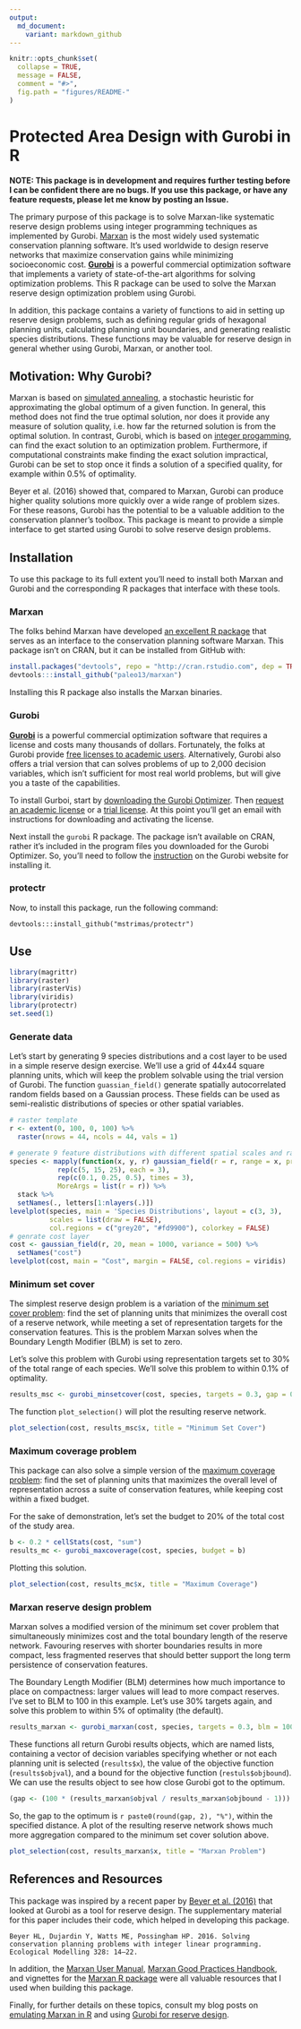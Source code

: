 ```yaml
---
output:
  md_document:
    variant: markdown_github
---
```


<!-- README.md is generated from README.Rmd. Please edit that file -->

```r
knitr::opts_chunk$set(
  collapse = TRUE,
  message = FALSE,
  comment = "#>",
  fig.path = "figures/README-"
)
```

# Protected Area Design with Gurobi in R

**NOTE: This package is in development and requires further testing before I can be confident there are no bugs. If you use this package, or have any feature requests, please let me know by posting an Issue.**

The primary purpose of this package is to solve Marxan-like systematic reserve design problems using integer programming techniques as implemented by Gurobi. [Marxan](http://www.uq.edu.au/marxan/) is the most widely used systematic conservation planning software. It's used worldwide to design reserve networks that maximize conservation gains while minimizing socioeconomic cost. [**Gurobi**](http://www.gurobi.com/) is a powerful commercial optimization software that implements a variety of state-of-the-art algorithms for solving optimization problems. This R package can be used to solve the Marxan reserve design optimization problem using Gurobi.

In addition, this package contains a variety of functions to aid in setting up reserve design problems, such as defining regular grids of hexagonal planning units, calculating planning unit boundaries, and generating realistic species distributions. These functions may be valuable for reserve design in general whether using Gurobi, Marxan, or another tool. 

## Motivation: Why Gurobi?

Marxan is based on [simulated annealing](https://en.wikipedia.org/wiki/Simulated_annealing), a stochastic heuristic for approximating the global optimum of a given function. In general, this method does not find the true optimal solution, nor does it provide any measure of solution quality, i.e. how far the returned solution is from the optimal solution. In contrast, Gurobi, which is based on [integer progamming](https://en.wikipedia.org/wiki/Integer_programming), can find the exact solution to an optimization problem. Furthermore, if computational constraints make finding the exact solution impractical, Gurobi can be set to stop once it finds a solution of a specified quality, for example within 0.5% of optimality.

Beyer et al. (2016) showed that, compared to Marxan, Gurobi can produce higher quality solutions more quickly over a wide range of problem sizes. For these reasons, Gurobi has the potential to be a valuable addition to the conservation planner's toolbox. This package is meant to provide a simple interface to get started using Gurobi to solve reserve design problems.

## Installation

To use this package to its full extent you'll need to install both Marxan and Gurobi and the corresponding R packages that interface with these tools.

### Marxan

The folks behind Marxan have developed [an excellent R package](https://github.com/paleo13/marxan) that serves as an interface to the conservation planning software Marxan. This package isn't on CRAN, but it can be installed from GitHub with:

```r
install.packages("devtools", repo = "http://cran.rstudio.com", dep = TRUE)
devtools:::install_github("paleo13/marxan")
```
Installing this R package also installs the Marxan binaries.

### Gurobi

[**Gurobi**](http://www.gurobi.com/) is a powerful commercial optimization software that requires a license and costs many thousands of dollars. Fortunately, the folks at Gurobi provide [free licenses to academic users](http://user.gurobi.com/download/licenses/free-academic). Alternatively, Gurobi also offers a trial version that can solves problems of up to 2,000 decision variables, which isn't sufficient for most real world problems, but will give you a taste of the capabilities.

To install Gurboi, start by [downloading the Gurobi Optimizer](http://user.gurobi.com/download/gurobi-optimizer). Then [request an academic license](http://user.gurobi.com/download/licenses/free-academic) or a [trial license](http://user.gurobi.com/download/licenses/free-online). At this point you'll get an email with instructions for downloading and activating the license.

Next install the `gurobi` R package. The package isn't available on CRAN, rather it's included in the program files you downloaded for the Gurobi Optimizer. So, you'll need to follow the [instruction](https://www.gurobi.com/documentation/6.5/refman/installing_the_r_package.html) on the Gurobi website for installing it.

### protectr

Now, to install this package, run the following command:

```
devtools:::install_github("mstrimas/protectr")
```

## Use

```r
library(magrittr)
library(raster)
library(rasterVis)
library(viridis)
library(protectr)
set.seed(1)
```

### Generate data

Let's start by generating 9 species distributions and a cost layer to be used in a simple reserve design exercise. We'll use a grid of 44x44 square planning units, which will keep the problem solvable using the trial version of Gurobi. The function `guassian_field()` generate spatially autocorrelated random fields based on a Gaussian process. These fields can be used as semi-realistic distributions of species or other spatial variables.

```r
# raster template
r <- extent(0, 100, 0, 100) %>% 
  raster(nrows = 44, ncols = 44, vals = 1)

# generate 9 feature distributions with different spatial scales and rarities
species <- mapply(function(x, y, r) gaussian_field(r = r, range = x, prop = y),
            rep(c(5, 15, 25), each = 3),
            rep(c(0.1, 0.25, 0.5), times = 3),
            MoreArgs = list(r = r)) %>% 
  stack %>% 
  setNames(., letters[1:nlayers(.)])
levelplot(species, main = 'Species Distributions', layout = c(3, 3),
          scales = list(draw = FALSE),
          col.regions = c("grey20", "#fd9900"), colorkey = FALSE)
# genrate cost layer
cost <- gaussian_field(r, 20, mean = 1000, variance = 500) %>% 
  setNames("cost")
levelplot(cost, main = "Cost", margin = FALSE, col.regions = viridis)
```

### Minimum set cover

The simplest reserve design problem is a variation of the [minimum set cover problem](https://en.wikipedia.org/wiki/Set_cover_problem): find the set of planning units that minimizes the overall cost of a reserve network, while meeting a set of representation targets for the conservation features. This is the problem Marxan solves when the Boundary Length Modifier (BLM) is set to zero.

Let's solve this problem with Gurobi using representation targets set to 30% of the total range of each species. We'll solve this problem to within 0.1% of optimality.

```r
results_msc <- gurobi_minsetcover(cost, species, targets = 0.3, gap = 0.001)
```

The function `plot_selection()` will plot the resulting reserve network.

```r
plot_selection(cost, results_msc$x, title = "Minimum Set Cover")
```

### Maximum coverage problem

This package can also solve a simple version of the [maximum coverage problem](https://en.wikipedia.org/wiki/Maximum_coverage_problem): find the set of planning units that maximizes the overall level of representation across a suite of conservation features, while keeping cost within a fixed budget.

For the sake of demonstration, let's set the budget to 20% of the total cost of the study area.

```r
b <- 0.2 * cellStats(cost, "sum")
results_mc <- gurobi_maxcoverage(cost, species, budget = b)
```

Plotting this solution.

```r
plot_selection(cost, results_mc$x, title = "Maximum Coverage")
```

### Marxan reserve design problem

Marxan solves a modified version of the minimum set cover problem that simultaneously minimizes cost and the total boundary length of the reserve network. Favouring reserves with shorter boundaries results in more compact, less fragmented reserves that should better support the long term persistence of conservation features.

The Boundary Length Modifier (BLM) determines how much importance to place on compactness: larger values will lead to more compact reserves. I've set to BLM to 100 in this example. Let's use 30% targets again, and solve this problem to within 5% of optimality (the default).

```r
results_marxan <- gurobi_marxan(cost, species, targets = 0.3, blm = 100)
```

These functions all return Gurobi results objects, which are named lists, containing a vector of decision variables specifying whether or not each planning unit is selected (`results$x`), the value of the objective function (`results$objval`), and a bound for the objective function (`restuls$objbound`). We can use the results object to see how close Gurobi got to the optimum.

```r
(gap <- (100 * (results_marxan$objval / results_marxan$objbound - 1)))
```

So, the gap to the optimum is `r paste0(round(gap, 2), "%")`, within the specified distance.
A plot of the resulting reserve network shows much more aggregation compared to the minimum set cover solution above.

```r
plot_selection(cost, results_marxan$x, title = "Marxan Problem")
```

## References and Resources

This package was inspired by a recent paper by [Beyer et al. (2016)](http://www.sciencedirect.com/science/article/pii/S0304380016300217) that looked at Gurobi as a tool for reserve design. The supplementary material for this paper includes their code, which helped in developing this package.

```
Beyer HL, Dujardin Y, Watts ME, Possingham HP. 2016. Solving conservation planning problems with integer linear programming. Ecological Modelling 328: 14–22.
```

In addition, the [Marxan User Manual](http://www.uq.edu.au/marxan/docs/Marxan_User_Manual_2008.pdf), [Marxan Good Practices Handbook](http://www.uq.edu.au/marxan/docs/Marxan%20Good%20Practices%20Handbook%20v2%202010.pdf), and vignettes for the [Marxan R package](https://github.com/paleo13/marxan) were all valuable resources that I used when building this package.

Finally, for further details on these topics, consult my blog posts on [emulating Marxan in R](http://strimas.com/r/marxan) and using [Gurobi for reserve design](http://strimas.com/r/gurobi).
